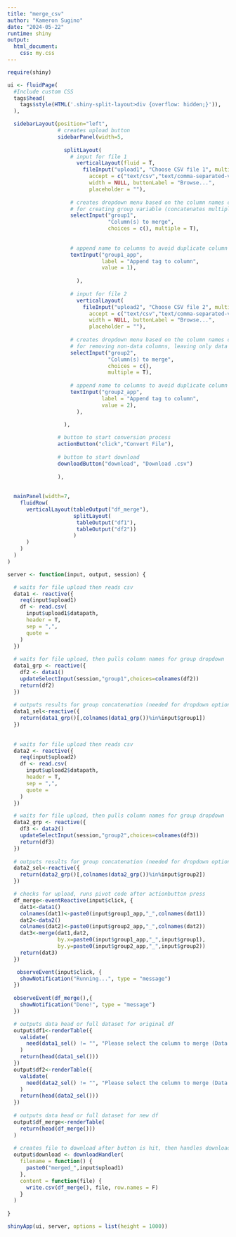 ```yaml
---
title: "merge_csv"
author: "Kameron Sugino"
date: "2024-05-22"
runtime: shiny
output: 
  html_document:
    css: my.css
---
```


```r
require(shiny)

ui <- fluidPage(
  #Include custom CSS
  tags$head(
    tags$style(HTML('.shiny-split-layout>div {overflow: hidden;}')),
  ),

  sidebarLayout(position="left",
                # creates upload button
                sidebarPanel(width=5,
                  
                  splitLayout(
                    # input for file 1
                      verticalLayout(fluid = T,
                        fileInput("upload1", "Choose CSV file 1", multiple = FALSE,
                          accept = c("text/csv","text/comma-separated-values,text/plain",".csv"),
                          width = NULL, buttonLabel = "Browse...",
                          placeholder = ""),
                        
                    # creates dropdown menu based on the column names of the upload
                    # for creating group variable (concatenates multiple columns if needed)
                    selectInput("group1", 
                                "Column(s) to merge", 
                                choices = c(), multiple = T),
                    
                    
                    # append name to columns to avoid duplicate column calling
                    textInput("group1_app", 
                              label = "Append tag to column", 
                              value = 1),
                        
                      ),
                      
                    # input for file 2
                      verticalLayout(
                        fileInput("upload2", "Choose CSV file 2", multiple = FALSE,
                          accept = c("text/csv","text/comma-separated-values,text/plain",".csv"),
                          width = NULL, buttonLabel = "Browse...",
                          placeholder = ""),
                        
                    # creates dropdown menu based on the column names of the upload
                    # for removing non-data columns, leaving only data and group for the pivot
                    selectInput("group2", 
                                "Column(s) to merge", 
                                choices = c(), 
                                multiple = T),
                    
                    # append name to columns to avoid duplicate column calling
                    textInput("group2_app", 
                              label = "Append tag to column", 
                              value = 2),
                      ),
                    
                  ),

                # button to start conversion process
                actionButton("click","Convert File"),
                
                # button to start download
                downloadButton("download", "Download .csv")
                
                ),
              
  
  mainPanel(width=7,
    fluidRow(
      verticalLayout(tableOutput("df_merge"),
                     splitLayout(
                      tableOutput("df1"),
                      tableOutput("df2"))
                     )
      )
    )
  )
)

server <- function(input, output, session) {

  # waits for file upload then reads csv
  data1 <- reactive({
    req(input$upload1)
    df <- read.csv(
      input$upload1$datapath,
      header = T,
      sep = ",",
      quote = 
    )
  })
  
  # waits for file upload, then pulls column names for group dropdown
  data1_grp <- reactive({
    df2 <- data1()
    updateSelectInput(session,"group1",choices=colnames(df2))
    return(df2)
  })
  
  # outputs results for group concatenation (needed for dropdown options to show up)
  data1_sel<-reactive({
    return(data1_grp()[,colnames(data1_grp())%in%input$group1])
  })
  
  
  # waits for file upload then reads csv
  data2 <- reactive({
    req(input$upload2)
    df <- read.csv(
      input$upload2$datapath,
      header = T,
      sep = ",",
      quote =
    )
  })

  # waits for file upload, then pulls column names for group dropdown
  data2_grp <- reactive({
    df3 <- data2()
    updateSelectInput(session,"group2",choices=colnames(df3))
    return(df3)
  })
  
  # outputs results for group concatenation (needed for dropdown options to show up)
  data2_sel<-reactive({
    return(data2_grp()[,colnames(data2_grp())%in%input$group2])
  })

  # checks for upload, runs pivot code after actionbutton press
  df_merge<-eventReactive(input$click, {
    dat1<-data1()
    colnames(dat1)<-paste0(input$group1_app,"_",colnames(dat1))
    dat2<-data2()
    colnames(dat2)<-paste0(input$group2_app,"_",colnames(dat2))
    dat3<-merge(dat1,dat2,
                by.x=paste0(input$group1_app,"_",input$group1),
                by.y=paste0(input$group2_app,"_",input$group2))
    return(dat3)
  })

   observeEvent(input$click, {
    showNotification("Running...", type = "message")
  })
   
  observeEvent(df_merge(),{
    showNotification("Done!", type = "message")
  })

  # outputs data head or full dataset for original df
  output$df1<-renderTable({
    validate(
      need(data1_sel() != "", "Please select the column to merge (Data Set 1)")
    )
    return(head(data1_sel()))
  })
  output$df2<-renderTable({
    validate(
      need(data2_sel() != "", "Please select the column to merge (Data Set 2)")
    )
    return(head(data2_sel()))
  })
  
  # outputs data head or full dataset for new df
  output$df_merge<-renderTable(
    return(head(df_merge()))
  )
  
  # creates file to download after button is hit, then handles download
  output$download <- downloadHandler(
    filename = function() {
      paste0("merged_",input$upload1)
    },
    content = function(file) {
      write.csv(df_merge(), file, row.names = F)
    }
  )
  
}

shinyApp(ui, server, options = list(height = 1000))
```
